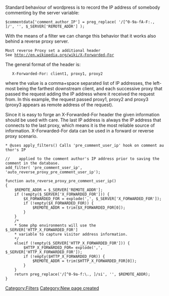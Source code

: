Standard behaviour of wordpress is to record the IP address of somebody commenting by the server variable:

<pre>
$commentdata['comment_author_IP'] = preg_replace( '/[^0-9a-fA-F:., ]/', '', $_SERVER['REMOTE_ADDR'] );
</pre>

With the means of a filter we can change this behavior that it works also behind a reverse proxy server.
 Most reverse Proxy set a additional header
 See http://en.wikipedia.org/wiki/X-Forwarded-For

The general format of the header is:

    X-Forwarded-For: client1, proxy1, proxy2

where the value is a comma+space separated list of IP addresses, the left-most being the farthest downstream client, and each successive proxy that passed the request adding the IP address where it received the request from. In this example, the request passed proxy1, proxy2 and proxy3 (proxy3 appears as remote address of the request).

Since it is easy to forge an X-Forwarded-For header the given information should be used with care. The last IP address is always the IP address that connects to the last proxy, which means it is the most reliable source of information. X-Forwarded-For data can be used in a forward or reverse proxy scenario.

 * @uses apply_filters() Calls 'pre_comment_user_ip' hook on comment author's IP
<pre>
//    applied to the comment author's IP address prior to saving the comment in the database. 
add_filter( 'pre_comment_user_ip', 'auto_reverse_proxy_pre_comment_user_ip');

function auto_reverse_proxy_pre_comment_user_ip()
{    
	$REMOTE_ADDR = $_SERVER['REMOTE_ADDR'];
	if (!empty($_SERVER['X_FORWARDED_FOR'])) {
		$X_FORWARDED_FOR = explode(',', $_SERVER['X_FORWARDED_FOR']);
		if (!empty($X_FORWARDED_FOR)) {
			$REMOTE_ADDR = trim($X_FORWARDED_FOR[0]);
		}
	}
	/*
	* Some php environments will use the $_SERVER['HTTP_X_FORWARDED_FOR'] 
	* variable to capture visitor address information.
	*/
	elseif (!empty($_SERVER['HTTP_X_FORWARDED_FOR'])) {
		$HTTP_X_FORWARDED_FOR= explode(',', $_SERVER['HTTP_X_FORWARDED_FOR']);
		if (!empty($HTTP_X_FORWARDED_FOR)) {
			$REMOTE_ADDR = trim($HTTP_X_FORWARDED_FOR[0]);
		}
	}
	return preg_replace('/[^0-9a-f:\., ]/si', '', $REMOTE_ADDR);
}
</pre>

[[Category:Filters]]
[[Category:New page created]]
{{copyedit}}